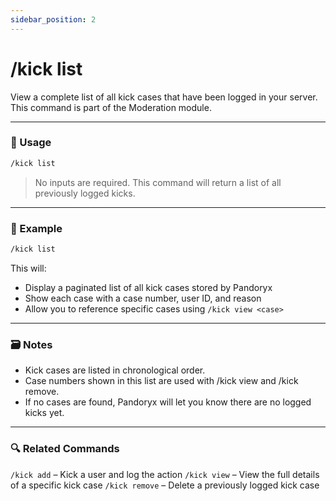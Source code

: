 ```yaml
---
sidebar_position: 2
---
```


# /kick list

View a complete list of all kick cases that have been logged in your server. This command is part of the Moderation module.

<hr className="md-divider-gradient" />

### 💬 Usage
```bash
/kick list
```
> No inputs are required. This command will return a list of all previously logged kicks.

<hr className="md-divider-gradient" />

### 📌 Example
```bash
/kick list
```
This will:
- Display a paginated list of all kick cases stored by Pandoryx
- Show each case with a case number, user ID, and reason
- Allow you to reference specific cases using `/kick view <case>`

<hr className="md-divider-gradient" />

### 🗃️ Notes
- Kick cases are listed in chronological order.
- Case numbers shown in this list are used with /kick view and /kick remove.
- If no cases are found, Pandoryx will let you know there are no logged kicks yet.

<hr className="md-divider-gradient" />

### 🔍 Related Commands
`/kick add` – Kick a user and log the action
`/kick view` – View the full details of a specific kick case
`/kick remove` – Delete a previously logged kick case